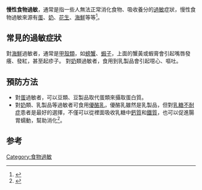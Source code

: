 '''慢性食物過敏'''，通常是指一些人無法正常消化食物、吸收養分的[[過敏|過敏]]症狀，慢性食物過敏來源有[[蛋|蛋]]、[[奶|奶]]、[[花生|花生]]、[[海鮮|海鮮]]等等<ref>{{Cite book|title=过敏，原来可以根治|last=陈俊旭著|first=|publisher=北京：中医古籍出版社|year=2011.07|isbn=978-7-5152-0019-4|location=|pages=34}}</ref>。

== 常見的過敏症狀 ==
對[[海鮮|海鮮]]過敏者，通常是[[甲殼類|甲殼類]]，如[[螃蟹|螃蟹]]、[[蝦子|蝦子]]，上面的蟹黃或蝦膏會引起嘴唇發癢、發紅，甚至起疹子。
對[[奶|奶]]類過敏者，食用到乳製品會引起噁心、嘔吐。

== 預防方法 ==
*對[[蛋|蛋]]過敏者，可以豆類、豆製品取代蛋類來攝取蛋白質。
*對[[奶|奶]]類、乳製品等過敏者可食用[[優酪乳|優酪乳]]，優酪乳雖然是乳製品，但對[[乳糖不耐症|乳糖不耐症]]患者是最好的選擇，不僅可以從裡面吸收乳糖中[[鈣質|鈣質]]和[[鐵質|鐵質]]，也可以促進腸胃蠕動，幫助消化<ref>{{Cite book|title=功能医学|last=李绍清编著|first=|publisher=合肥：[[安徽科学技术出版社|安徽科学技术出版社]]|year=2014.03|isbn=978-7-5337-6283-4|location=|pages=168}}</ref>。

==参考==
{{reflist}}
[[Category:食物過敏|Category:食物過敏]]